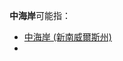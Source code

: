 {{NoteTA
|G1=Country
}}
'''中海岸'''可能指：
* [[中海岸_(新南威爾斯州)|中海岸 (新南威爾斯州)]]
* {{tsl|en|Central Coast (California)|中海岸 (加利福尼亚州)}}
{{disamb|cat=三字地名消歧义}}